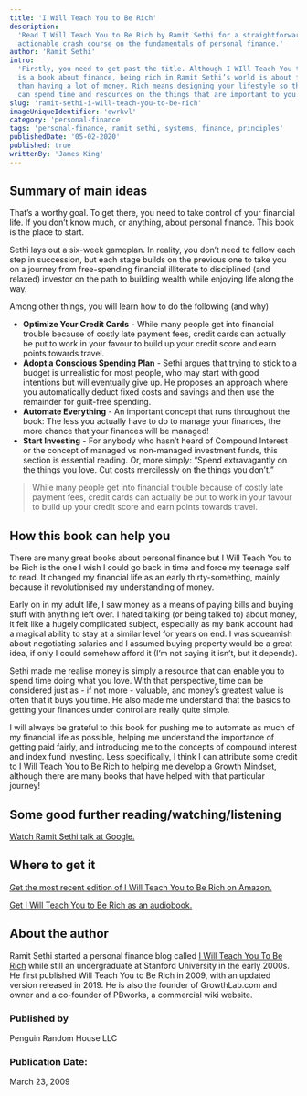 ```yaml
---
title: 'I Will Teach You to Be Rich'
description:
  'Read I Will Teach You to Be Rich by Ramit Sethi for a straightforward and
  actionable crash course on the fundamentals of personal finance.'
author: 'Ramit Sethi'
intro:
  'Firstly, you need to get past the title. Although I WIll Teach You to Be Rich
  is a book about finance, being rich in Ramit Sethi’s world is about far more
  than having a lot of money. Rich means designing your lifestyle so that you
  can spend time and resources on the things that are important to you.'
slug: 'ramit-sethi-i-will-teach-you-to-be-rich'
imageUniqueIdentifier: 'qwrkvl'
category: 'personal-finance'
tags: 'personal-finance, ramit sethi, systems, finance, principles'
publishedDate: '05-02-2020'
published: true
writtenBy: 'James King'
---
```


## Summary of main ideas

That’s a worthy goal. To get there, you need to take control of your financial
life. If you don’t know much, or anything, about personal finance. This book is
the place to start.

Sethi lays out a six-week gameplan. In reality, you don’t need to follow each
step in succession, but each stage builds on the previous one to take you on a
journey from free-spending financial illiterate to disciplined (and relaxed)
investor on the path to building wealth while enjoying life along the way.

Among other things, you will learn how to do the following (and why)

- **Optimize Your Credit Cards** - While many people get into financial trouble
  because of costly late payment fees, credit cards can actually be put to work
  in your favour to build up your credit score and earn points towards travel.
- **Adopt a Conscious Spending Plan** - Sethi argues that trying to stick to a
  budget is unrealistic for most people, who may start with good intentions but
  will eventually give up. He proposes an approach where you automatically
  deduct fixed costs and savings and then use the remainder for guilt-free
  spending.
- **Automate Everything** - An important concept that runs throughout the book:
  The less you actually have to do to manage your finances, the more chance that
  your finances will be managed!
- **Start Investing** - For anybody who hasn’t heard of Compound Interest or the
  concept of managed vs non-managed investment funds, this section is essential
  reading. Or, more simply: “Spend extravagantly on the things you love. Cut
  costs mercilessly on the things you don’t.”

> While many people get into financial trouble because of costly late payment
> fees, credit cards can actually be put to work in your favour to build up your
> credit score and earn points towards travel.

## How this book can help you

There are many great books about personal finance but I Will Teach You to be
Rich is the one I wish I could go back in time and force my teenage self to
read. It changed my financial life as an early thirty-something, mainly because
it revolutionised my understanding of money.

Early on in my adult life, I saw money as a means of paying bills and buying
stuff with anything left over. I hated talking (or being talked to) about money,
it felt like a hugely complicated subject, especially as my bank account had a
magical ability to stay at a similar level for years on end. I was squeamish
about negotiating salaries and I assumed buying property would be a great idea,
if only I could somehow afford it (I’m not saying it isn’t, but it depends).

Sethi made me realise money is simply a resource that can enable you to spend
time doing what you love. With that perspective, time can be considered just
as - if not more - valuable, and money’s greatest value is often that it buys
you time. He also made me understand that the basics to getting your finances
under control are really quite simple.

I will always be grateful to this book for pushing me to automate as much of my
financial life as possible, helping me understand the importance of getting paid
fairly, and introducing me to the concepts of compound interest and index fund
investing. Less specifically, I think I can attribute some credit to I Will
Teach You to Be Rich to helping me develop a Growth Mindset, although there are
many books that have helped with that particular journey!

## Some good further reading/watching/listening

[Watch Ramit Sethi talk at Google.](https://www.youtube.com/watch?v=BmAwa1nnB6w)

## Where to get it

[Get the most recent edition of I Will Teach You to Be Rich on Amazon.](https://www.amazon.com/Will-Teach-You-Rich-Second/dp/1523505745/ref=as_li_ss_tl?crid=36F47VA66OQH3&dchild=1&keywords=i+will+teach+you+to+be+rich&qid=1598696504&sprefix=I+will+te,audible,244&sr=8-1&linkCode=ll1&tag=paperbacktrav-20&linkId=10c646df7b536a02d7274a44341f8f30&language=en_US)

[Get I Will Teach You to Be Rich as an audiobook.](https://www.amazon.com/dp/B07QR7GYF7/ref=as_li_ss_tl?_encoding=UTF8&qid=1598696504&sr=8-1&linkCode=ll1&tag=paperbacktrav-20&linkId=f9976bf95522d04088fbcd1cd5cbde22&language=en_US)

## About the author

Ramit Sethi started a personal finance blog called
[I Will Teach You To Be Rich](https://www.iwillteachyoutoberich.com) while still
an undergraduate at Stanford University in the early 2000s. He first published
Will Teach You to Be Rich in 2009, with an updated version released in 2019. He
is also the founder of GrowthLab.com and owner and a co-founder of PBworks, a
commercial wiki website.

### Published by

Penguin Random House LLC

### Publication Date:

March 23, 2009
